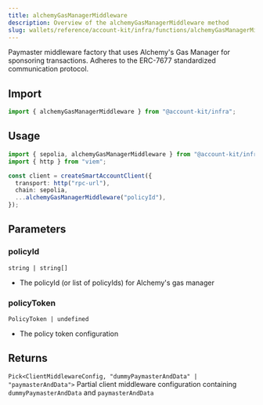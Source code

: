 ```yaml
---
title: alchemyGasManagerMiddleware
description: Overview of the alchemyGasManagerMiddleware method
slug: wallets/reference/account-kit/infra/functions/alchemyGasManagerMiddleware
---
```


Paymaster middleware factory that uses Alchemy's Gas Manager for sponsoring
transactions. Adheres to the ERC-7677 standardized communication protocol.

## Import

```ts
import { alchemyGasManagerMiddleware } from "@account-kit/infra";
```

## Usage

```ts
import { sepolia, alchemyGasManagerMiddleware } from "@account-kit/infra";
import { http } from "viem";

const client = createSmartAccountClient({
  transport: http("rpc-url"),
  chain: sepolia,
  ...alchemyGasManagerMiddleware("policyId"),
});
```

## Parameters

### policyId

`string | string[]`

- The policyId (or list of policyIds) for Alchemy's gas manager

### policyToken

`PolicyToken | undefined`

- The policy token configuration

## Returns

`Pick<ClientMiddlewareConfig, "dummyPaymasterAndData" | "paymasterAndData">`
Partial client middleware configuration containing `dummyPaymasterAndData` and `paymasterAndData`
